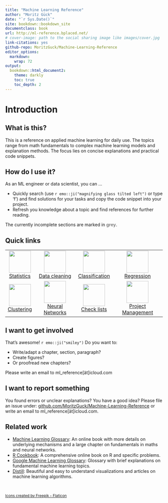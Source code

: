 ```yaml
---
title: "Machine Learning Reference"
author: "Moritz Gück"
date: "`r Sys.Date()`"
site: bookdown::bookdown_site
documentclass: book
url: http://ml-reference.bplaced.net/
# cover-image: path to the social sharing image like images/cover.jpg
link-citations: yes
github-repo: MoritzGuck/Machine-Learning-Reference
editor_options: 
  markdown: 
    wrap: 72
output:
  bookdown::html_document2:
    theme: darkly
    toc: true
    toc_depth: 2
---
```


# Introduction {.unnumbered}

## What is this? {.unlisted .unnumbered}

This is a reference on applied machine learning for daily use. The
topics range from math fundamentals to complex machine learning models
and explanation methods. The focus lies on concise explanations and practical code snippets.

## How do I use it? {.unlisted .unnumbered}

As an ML engineer or data scientist, you can ...

- Quickly search (use `r emo::ji("magnifying glass tilted left")` or type 'f') and find solutions for your tasks and copy the code snippet into your project.
- Refresh you knowledge about a topic and find references for further reading.

The currently incomplete sections are marked in <b><font color="grey">grey</font></b>.

## Quick links {.unlisted .unnumbered}

<table style="background-color: transparent;">
  <tr style="background-color: transparent; border: none;">
    <td align="center" style="border: none;"> 
      <a href="probability-theory-linear-algebra.html"><img src="figures/raw_buttons/graphs.png" width="70" height="70"> <br> Statistics <br>
      </td>
    <td align="center" style="border: none;"> 
      <a href="data-representation-analysis-processing.html#preprocessing-data"><img src="figures/raw_buttons/data-cleaning.png" width="70" height="70"> <br> Data cleaning
      </td>
    <td align="center" style="border: none;"> 
      <a href="classification-methods.html#classification-algorithms"><img src="figures/raw_buttons/hierarchical-structure.png" width="70" height="70"> <br> Classification
      </td>
      <td align="center" style="border: none;"> <a href="classification-methods.html#regression"><img src="figures/raw_buttons/regression.png" width="70" height="70"> <br> Regression</td>
  </tr>
  <tr style="background-color: transparent; border: none;">
    <td align="center" style="border: none;"> 
      <a href="unsupervised-learning.html#custering-methods"><img src="figures/raw_buttons/cluster.png" width="70" height="70"> <br> Clustering
      </td>
    <td align="center" style="border: none;"> 
      <a href="neural-networks.html"><img src="figures/raw_buttons/deep-learning.png" width="70" height="70"> <br> Neural Networks
      </td>
    <td align="center" style="border: none;"> 
      <a href="checklists.html"><img src="figures/raw_buttons/check-list.png" width="70" height="70"> <br> Check lists
      </td>
    <td align="center" style="border: none;"> 
      <a href="ml-project-management.html"><img src="figures/raw_buttons/team.png" width="70" height="70"> <br> Project Management
     </td>
  </tr>
</table>


## I want to get involved {.unlisted .unnumbered}

That's awesome! `r emo::ji("smiley")`
Do you want to: 

- Write/adapt a chapter, section, paragraph?
- Create figures?
- Or proofread new chapters?

Please write an email to ml_reference[ät]icloud.com

## I want to report something {.unlisted .unnumbered}

You found errors or unclear explanations? You have a good idea? Please file an issue under:
[github.com/MoritzGuck/Machine-Learning-Reference](https://github.com/MoritzGuck/Machine-Learning-Reference) or write an email to ml_reference[ät]icloud.com.

## Related work {.unlisted .unnumbered}

- [Machine Learning Glossary](https://ml-cheatsheet.readthedocs.io/en/latest/index.html): An online book with more details on underlying mechanisms and a large chapter on fundamentals in maths and neural networks. \
- [R Cookbook](https://rc2e.com/): A comprehensive online book on R and specific problems. \
- [Google Machine Learning Glossary](https://developers.google.com/machine-learning/glossary/): Glossary with brief explanations on fundamental machine learning topics. \
- [Distill](https://distill.pub/): Beautiful and easy to understand visualizations and articles on machine learning algorithms. 

\ 
\ 

<p style="font-size: 12px;">
  <a href="https://www.flaticon.com/free-icons/graph" title="graph icons">Icons
created by Freepik - Flaticon</a>
</p>



